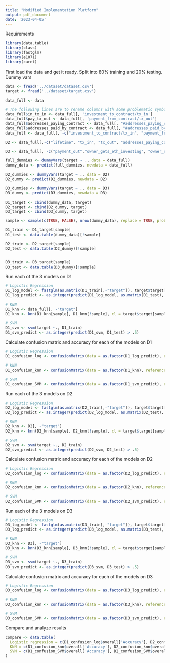 ```yaml
---
title: "Modified Implementation Platform"
output: pdf_document
date: '2023-04-05'
---
```


Requirements
```r
library(data.table)
library(class)
library(fastglm)
library(e1071)
library(caret)
```

First load the data and get it ready. Split into  80% training and 20% testing. Dummy vars
```r
data <- fread('../dataset/dataset.csv')
target <- fread('../dataset/target.csv')

data_full <- data

# The following lines are to rename columns with some problematic symbols in their names
data_full$in_tx_in <- data_full[, 'investment_to_contract/tx_in']
data_full$pay_tx_out <- data_full[, 'payment_from_contract/tx_out']
data_full$addresses_paying_contract <- data_full[, "#addresses_paying_contract"]
data_full$addresses_paid_by_contract <- data_full[, "#addresses_paid_by_contract"]
data_full <- data_full[, -c("investment_to_contract/tx_in", "payment_from_contract/tx_out", "#addresses_paying_contract", "#addresses_paid_by_contract")]

D2 <- data_full[,-c("lifetime", "tx_in", "tx_out", "addresses_paying_contract", "addresses_paid_by_contract", "in_tx_in", "pay_tx_out", "percentage_some_tx_in", "sdev_tx_in", "percentage_some_tx_out", "sdev_tx_out", "owner_gets_eth_Wo_investing", "owner_gets_eth_investing", "owner_no_eth")]

D3 <- data_full[, -c("payment_out","owner_gets_eth_investing", "owner_no_eth")]

full_dummies <- dummyVars(target ~ ., data = data_full)
dummy_data <- predict(full_dummies, newdata = data_full)

D2_dummies <- dummyVars(target ~ ., data = D2)
D2_dummy <- predict(D2_dummies, newdata = D2)

D3_dummies <- dummyVars(target ~ ., data = D3)
D3_dummy <- predict(D3_dummies, newdata = D3)

D1_target <- cbind(dummy_data, target)
D2_target <- cbind(D2_dummy, target)
D3_target <- cbind(D3_dummy, target)

sample <- sample(c(TRUE, FALSE), nrow(dummy_data), replace = TRUE, prob = c(.8, .2))

D1_train <- D1_target[sample]
D1_test <- data.table(dummy_data)[!sample]

D2_train <- D2_target[sample]
D2_test <- data.table(D2_dummy)[!sample]


D3_train <- D3_target[sample]
D3_test <- data.table(D3_dummy)[!sample]
```

Run each of the 3 models on D1
```r
# Logistic Regression
D1_log_model <- fastglm(as.matrix(D1_train[,-"target"]), target$target[sample], family = binomial, maxit = 10L)
D1_log_predict <- as.integer(predict(D1_log_model, as.matrix(D1_test), type = 'link') > .5)

# KNN
D1_knn <- data_full[, -"target"]
D1_knn <- knn(D1_knn[sample], D1_knn[!sample], cl = target$target[sample])

# SVM
D1_svm <- svm(target ~., D1_train)
D1_svm_predict <- as.integer(predict(D1_svm, D1_test) > .5)
```


Calculate confusion matrix and accuracy for each of the models on D1
```r
# Logistic Regression
D1_confusion_log <- confusionMatrix(data = as.factor(D1_log_predict), reference = as.factor(target$target[!sample]))

# KNN
D1_confusion_knn <- confusionMatrix(data = as.factor(D1_knn), reference = as.factor(target$target[!sample]))

# SVM
D1_confusion_SVM <- confusionMatrix(data = as.factor(D1_svm_predict), reference = as.factor(target$target[!sample]))
```

Run each of the 3 models on D2
```r
# Logistic Regression
D2_log_model <- fastglm(as.matrix(D2_train[,-"target"]), target$target[sample], family = binomial, maxit = 25L)
D2_log_predict <- as.integer(predict(D2_log_model, as.matrix(D2_test), type = 'link') > .5)

# KNN
D2_knn <- D2[, -"target"]
D2_knn <- knn(D2_knn[sample], D2_knn[!sample], cl = target$target[sample])

# SVM
D2_svm <- svm(target ~., D2_train)
D2_svm_predict <- as.integer(predict(D2_svm, D2_test) > .5)

```


Calculate confusion matrix and accuracy for each of the models on D2
```r
# Logistic Regression
D2_confusion_log <- confusionMatrix(data = as.factor(D2_log_predict), reference = as.factor(target$target[!sample]))

# KNN
D2_confusion_knn <- confusionMatrix(data = as.factor(D2_knn), reference = as.factor(target$target[!sample]))

# SVM
D2_confusion_SVM <- confusionMatrix(data = as.factor(D2_svm_predict), reference = as.factor(target$target[!sample]))
```

Run each of the 3 models on D3
```r
# Logistic Regression
D3_log_model <- fastglm(as.matrix(D3_train[,-"target"]), target$target[sample], family = binomial, maxit = 15L)
D3_log_predict <- as.integer(predict(D3_log_model, as.matrix(D3_test), type = 'link') > .5)

# KNN
D3_knn <- D3[, -"target"]
D3_knn <- knn(D3_knn[sample], D3_knn[!sample], cl = target$target[sample])

# SVM
D3_svm <- svm(target ~., D3_train)
D3_svm_predict <- as.integer(predict(D3_svm, D3_test) > .5)

```


Calculate confusion matrix and accuracy for each of the models on D3
```r
# Logistic Regression
D3_confusion_log <- confusionMatrix(data = as.factor(D3_log_predict), reference = as.factor(target$target[!sample]))

# KNN
D3_confusion_knn <- confusionMatrix(data = as.factor(D3_knn), reference = as.factor(target$target[!sample]))

# SVM
D3_confusion_SVM <- confusionMatrix(data = as.factor(D3_svm_predict), reference = as.factor(target$target[!sample]))
```

Compare and analyze results
```r
compare <- data.table(
  Logistic_regression = c(D1_confusion_log$overall['Accuracy'], D2_confusion_log$overall['Accuracy'], D3_confusion_log$overall['Accuracy']),
  KNN = c(D1_confusion_knn$overall['Accuracy'], D2_confusion_knn$overall['Accuracy'], D3_confusion_knn$overall['Accuracy']),
  SVM = c(D1_confusion_SVM$overall['Accuracy'], D2_confusion_SVM$overall['Accuracy'], D3_confusion_SVM$overall['Accuracy'])
)
```
